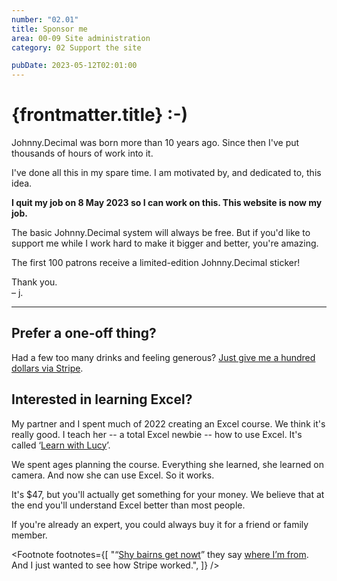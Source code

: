 ```yaml
---
number: "02.01"
title: Sponsor me
area: 00-09 Site administration
category: 02 Support the site

pubDate: 2023-05-12T02:01:00
---
```




# {frontmatter.title} :-)

<SponsorMe />

Johnny.Decimal was born more than 10 years ago. Since then I've put thousands of hours of work into it.

I've done all this in my spare time. I am motivated by, and dedicated to, this idea.

**I quit my job on 8 May 2023 so I can work on this. This website is now my job.**

The basic Johnny.Decimal system will always be free. But if you'd like to support me while I work hard to make it bigger and better, you're amazing.

The first 100 patrons receive a limited-edition Johnny.Decimal sticker!

Thank you.  
– j.

<SponsorMe />

---

## Prefer a one-off thing?

Had a few too many drinks and feeling generous? [Just give me a hundred dollars via Stripe](https://buy.stripe.com/bIY3dx4ph4BWedO000).<FootRef n={1} />

## Interested in learning Excel?

My partner and I spent much of 2022 creating an Excel course. We think it's really good. I teach her -- a total Excel newbie -- how to use Excel. It's called &lsquo;[Learn with Lucy](https://www.learnwithlucy.rocks/courses/excel)&rsquo;.

We spent ages planning the course. Everything she learned, she learned on camera. And now she can use Excel. So it works.

It's $47, but you'll actually get something for your money. We believe that at the end you'll understand Excel better than most people.

If you're already an expert, you could always buy it for a friend or family member.

<Footnote
  footnotes={[
    "&ldquo;<a href='https://duckduckgo.com/?q=shy+bairns+get+nowt&t=osx&ia=definition'>Shy bairns get nowt</a>&rdquo; they say <a href='https://duckduckgo.com/?q=sunderland+uk&ia=web'>where I&rsquo;m from</a>. And I just wanted to see how Stripe worked.",
  ]}
/>
